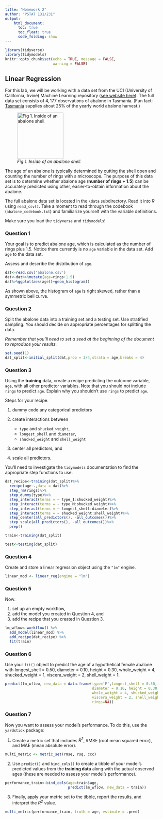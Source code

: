 ---
title: "Homework 2"
author: "PSTAT 131/231"
output:
    html_document:
      toc: true
      toc_float: true
      code_folding: show
---

```{r setup, include=FALSE}
library(tidyverse)
library(tidymodels)
knitr::opts_chunk$set(echo = TRUE, message = FALSE,
                      warning = FALSE)
```

## Linear Regression

For this lab, we will be working with a data set from the UCI (University of California, Irvine) Machine Learning repository ([see website here](http://archive.ics.uci.edu/ml/datasets/Abalone)). The full data set consists of $4,177$ observations of abalone in Tasmania. (Fun fact: [Tasmania](https://en.wikipedia.org/wiki/Tasmania "Tasmania") supplies about $25\%$ of the yearly world abalone harvest.)

![*Fig 1. Inside of an abalone shell.*](https://cdn.shopify.com/s/files/1/1198/8002/products/1d89434927bffb6fd1786c19c2d921fb_2000x_652a2391-5a0a-4f10-966c-f759dc08635c_1024x1024.jpg?v=1582320404){width="152"}

The age of an abalone is typically determined by cutting the shell open and counting the number of rings with a microscope. The purpose of this data set is to determine whether abalone age (**number of rings + 1.5**) can be accurately predicted using other, easier-to-obtain information about the abalone.

The full abalone data set is located in the `\data` subdirectory. Read it into *R* using `read_csv()`. Take a moment to read through the codebook (`abalone_codebook.txt`) and familiarize yourself with the variable definitions.

Make sure you load the `tidyverse` and `tidymodels`!

### Question 1

Your goal is to predict abalone age, which is calculated as the number of rings plus 1.5. Notice there currently is no `age` variable in the data set. Add `age` to the data set.

Assess and describe the distribution of `age`.

```{r}
dat<-read.csv('abalone.csv')
dat<-dat%>%mutate(age=rings+1.5)
dat%>%ggplot(aes(age))+geom_histogram()
```

As shown above, the histogram of `age` is right skewed, rather than a symmetric bell curve.

### Question 2

Split the abalone data into a training set and a testing set. Use stratified sampling. You should decide on appropriate percentages for splitting the data.

*Remember that you'll need to set a seed at the beginning of the document to reproduce your results.*

```{r}
set.seed(1)
dat_split<-initial_split(dat,prop = 3/4,strata = age,breaks = 4)
```



### Question 3

Using the **training** data, create a recipe predicting the outcome variable, `age`, with all other predictor variables. Note that you should not include `rings` to predict `age`. Explain why you shouldn't use `rings` to predict `age`.

Steps for your recipe:

1.  dummy code any categorical predictors

2.  create interactions between

    -   `type` and `shucked_weight`,
    -   `longest_shell` and `diameter`,
    -   `shucked_weight` and `shell_weight`

3.  center all predictors, and

4.  scale all predictors.

You'll need to investigate the `tidymodels` documentation to find the appropriate step functions to use.

```{r}
dat_recipe<-training(dat_split)%>%
  recipe(age~.,data = dat)%>%
  step_rm(rings)%>%
  step_dummy(type)%>%
  step_interact(terms = ~ type_I:shucked_weight)%>%
  step_interact(terms = ~ type_M:shucked_weight)%>%
  step_interact(terms = ~ longest_shell:diameter)%>%
  step_interact(terms = ~ shucked_weight:shell_weight)%>%
  step_center(all_predictors(), -all_outcomes())%>%
  step_scale(all_predictors(), -all_outcomes())%>%
  prep()

train<-training(dat_split)

test<-testing(dat_split)
```

### Question 4

Create and store a linear regression object using the `"lm"` engine.

```{r}
linear_mod <- linear_reg(engine = "lm")
```

### Question 5

Now:

1.  set up an empty workflow,
2.  add the model you created in Question 4, and
3.  add the recipe that you created in Question 3.

```{r}
lm_wflow<-workflow() %>% 
  add_model(linear_mod) %>% 
  add_recipe(dat_recipe) %>%
  fit(train)
```

### Question 6

Use your `fit()` object to predict the age of a hypothetical female abalone with longest_shell = 0.50, diameter = 0.10, height = 0.30, whole_weight = 4, shucked_weight = 1, viscera_weight = 2, shell_weight = 1.

```{r}
predict(lm_wflow, new_data = data.frame(type='F',longest_shell = 0.50, 
                                        diameter = 0.10, height = 0.30,
                                        whole_weight = 4, shucked_weight = 1,
                                        viscera_weight = 2, shell_weight = 1,
                                        rings=NA))
```

### Question 7

Now you want to assess your model's performance. To do this, use the `yardstick` package:

1.  Create a metric set that includes *R^2^*, RMSE (root mean squared error), and MAE (mean absolute error).

```{r}
multi_metric <- metric_set(rmse, rsq, ccc)
```

2.  Use `predict()` and `bind_cols()` to create a tibble of your model's predicted values from the **training data** along with the actual observed ages (these are needed to assess your model's performance).

```{r}
performance_train<-bind_cols(age=train$age,
                             predict(lm_wflow, new_data = train))
```

3.  Finally, apply your metric set to the tibble, report the results, and interpret the *R^2^* value.

```{r}
multi_metric(performance_train, truth = age, estimate = .pred)
```

